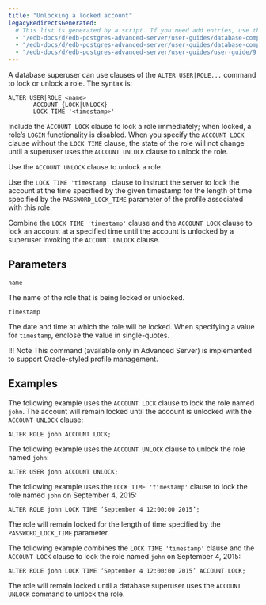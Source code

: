 ```yaml
---
title: "Unlocking a locked account"
legacyRedirectsGenerated:
  # This list is generated by a script. If you need add entries, use the `legacyRedirects` key.
  - "/edb-docs/d/edb-postgres-advanced-server/user-guides/database-compatibility-for-oracle-developers-guide/9.6/Database_Compatibility_for_Oracle_Developers_Guide_v9.6.1.034.html"
  - "/edb-docs/d/edb-postgres-advanced-server/user-guides/database-compatibility-for-oracle-developers-guide/9.5/Database_Compatibility_for_Oracle_Developers_Guide.1.034.html"
  - "/edb-docs/d/edb-postgres-advanced-server/user-guides/user-guide/9.5/EDB_Postgres_Enterprise_Guide.1.031.html"
---
```


<div id="unlocking_a_locked_account" class="registered_link"></div>

A database superuser can use clauses of the `ALTER USER|ROLE...` command to lock or unlock a role. The syntax is:

```text
ALTER USER|ROLE <name>
       ACCOUNT {LOCK|UNLOCK}
       LOCK TIME '<timestamp>'
```

Include the `ACCOUNT LOCK` clause to lock a role immediately; when locked, a role’s `LOGIN` functionality is disabled. When you specify the `ACCOUNT LOCK` clause without the `LOCK TIME` clause, the state of the role will not change until a superuser uses the `ACCOUNT UNLOCK` clause to unlock the role.

Use the `ACCOUNT UNLOCK` clause to unlock a role.

Use the `LOCK TIME 'timestamp'` clause to instruct the server to lock the account at the time specified by the given timestamp for the length of time specified by the `PASSWORD_LOCK_TIME` parameter of the profile associated with this role.

Combine the `LOCK TIME 'timestamp'` clause and the `ACCOUNT LOCK` clause to lock an account at a specified time until the account is unlocked by a superuser invoking the `ACCOUNT UNLOCK` clause.

## Parameters

`name`

The name of the role that is being locked or unlocked.

`timestamp`

The date and time at which the role will be locked. When specifying a value for `timestamp`, enclose the value in single-quotes.

!!! Note
    This command (available only in Advanced Server) is implemented to support Oracle-styled profile management.

## Examples

The following example uses the `ACCOUNT LOCK` clause to lock the role named `john`. The account will remain locked until the account is unlocked with the `ACCOUNT UNLOCK` clause:

```text
ALTER ROLE john ACCOUNT LOCK;
```

The following example uses the `ACCOUNT UNLOCK` clause to unlock the role named `john`:

```text
ALTER USER john ACCOUNT UNLOCK;
```

The following example uses the `LOCK TIME 'timestamp'` clause to lock the role named `john` on September 4, 2015:

```text
ALTER ROLE john LOCK TIME ‘September 4 12:00:00 2015’;
```

The role will remain locked for the length of time specified by the `PASSWORD_LOCK_TIME` parameter.

The following example combines the `LOCK TIME 'timestamp'` clause and the `ACCOUNT LOCK` clause to lock the role named `john` on September 4, 2015:

```text
ALTER ROLE john LOCK TIME ‘September 4 12:00:00 2015’ ACCOUNT LOCK;
```

The role will remain locked until a database superuser uses the `ACCOUNT UNLOCK` command to unlock the role.
